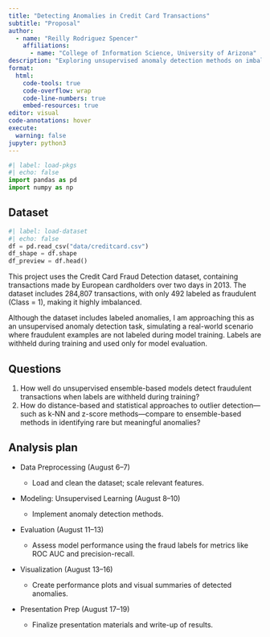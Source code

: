 ```yaml
---
title: "Detecting Anomalies in Credit Card Transactions"
subtitle: "Proposal"
author: 
  - name: "Reilly Rodriguez Spencer"
    affiliations:
      - name: "College of Information Science, University of Arizona"
description: "Exploring unsupervised anomaly detection methods on imbalanced financial data"
format:
  html:
    code-tools: true
    code-overflow: wrap
    code-line-numbers: true
    embed-resources: true
editor: visual
code-annotations: hover
execute:
  warning: false
jupyter: python3
---
```


```python
#| label: load-pkgs
#| echo: false
import pandas as pd
import numpy as np
```

## Dataset

```python
#| label: load-dataset
#| echo: false
df = pd.read_csv("data/creditcard.csv")
df_shape = df.shape
df_preview = df.head()
```

This project uses the Credit Card Fraud Detection dataset, containing transactions made by European cardholders over two days in 2013. The dataset includes 284,807 transactions, with only 492 labeled as fraudulent (Class = 1), making it highly imbalanced.

Although the dataset includes labeled anomalies, I am approaching this as an unsupervised anomaly detection task, simulating a real-world scenario where fraudulent examples are not labeled during model training. Labels are withheld during training and used only for model evaluation.

## Questions

1.  How well do unsupervised ensemble-based models detect fraudulent transactions when labels are withheld during training?
2.  How do distance-based and statistical approaches to outlier detection—such as k-NN and z-score methods—compare to ensemble-based methods in identifying rare but meaningful anomalies?

## Analysis plan

-   Data Preprocessing (August 6–7)

    -   Load and clean the dataset; scale relevant features.

-   Modeling: Unsupervised Learning (August 8–10)

    -   Implement anomaly detection methods.

-   Evaluation (August 11–13)

    -   Assess model performance using the fraud labels for metrics like ROC AUC and precision-recall.

-   Visualization (August 13–16)

    -   Create performance plots and visual summaries of detected anomalies.

-   Presentation Prep (August 17–19)

    -   Finalize presentation materials and write-up of results.